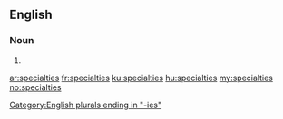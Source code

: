 ==English==

===Noun===
{{head|en|plural}}

# {{plural of|specialty|lang=en|nocat=1}}

[[Category:English plurals ending in "-ies"]]

[[ar:specialties]]
[[fr:specialties]]
[[ku:specialties]]
[[hu:specialties]]
[[my:specialties]]
[[no:specialties]]